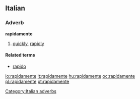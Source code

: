 {{also|rápidamente}}
==Italian==

===Adverb===
'''rapidamente'''

# [[quickly]], [[rapidly]]

====Related terms====
* [[rapido]]

[[Category:Italian adverbs]]

[[io:rapidamente]]
[[it:rapidamente]]
[[hu:rapidamente]]
[[oc:rapidamente]]
[[pl:rapidamente]]
[[pt:rapidamente]]